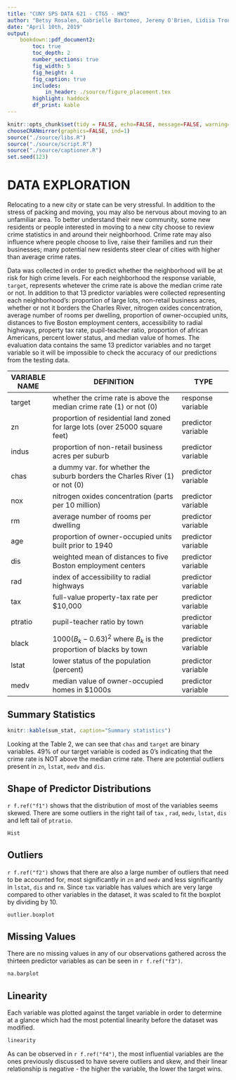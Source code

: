 ```yaml
---
title: "CUNY SPS DATA 621 - CTG5 - HW3"
author: "Betsy Rosalen, Gabrielle Bartomeo, Jeremy O'Brien, Lidiia Tronina, Rose Koh"
date: "April 10th, 2019"
output:
    bookdown::pdf_document2:
        toc: true
        toc_depth: 2
        number_sections: true
        fig_width: 5
        fig_height: 4
        fig_caption: true
        includes:  
            in_header: ./source/figure_placement.tex
        highlight: haddock
        df_print: kable
---
```


```r
knitr::opts_chunk$set(tidy = FALSE, echo=FALSE, message=FALSE, warning=FALSE)
chooseCRANmirror(graphics=FALSE, ind=1)
source("./source/libs.R")
source("./source/script.R")
source("./source/captioner.R")
set.seed(123)
```


\newpage


# DATA EXPLORATION

Relocating to a new city or state can be very stressful. In addition to the stress of packing and moving, you may also be nervous about moving to an unfamiliar area. To better understand their new community, some new residents or people interested in moving to a new city choose to review crime statistics in and around their neighborhood. Crime rate may also influence where people choose to live, raise their families and run their businesses; many potential new residents steer clear of cities with higher than average crime rates.

Data was collected in order to predict whether the neighborhood will be at risk for high crime levels. For each neighborhood the response variable, `target`, represents whetever the crime rate is above the median crime rate or not.  In addition to that 13 predictor variables were collected representing each neighborhood's: proportion of large lots, non-retail business acres, whether or not it borders the Charles River, nitrogen oxides concentration, average number of rooms per dwelling, proportion of owner-occupied units, distances to five Boston employment centers, accessibility to radial highways, property tax rate, pupil-teacher ratio, proportion of african Americans, percent lower status, and median value of homes. The evaluation data contains the same 13 predictor variables and no target variable so it will be impossible to check the accuracy of our predictions from the testing data.  


VARIABLE NAME  |  DEFINITION  |         TYPE
-----------  |  -------------------------------------------  |  -----------------
target  | whether the crime rate is above the median crime rate (1) or not (0)    |     response variable
zn  | proportion of residential land zoned for large lots (over 25000 square feet)      |    predictor variable
indus  |  proportion of non-retail business acres per suburb  | predictor variable 
chas  |  a dummy var. for whether the suburb borders the Charles River (1) or not (0)  |  predictor variable
nox  |  nitrogen oxides concentration (parts per 10 million) |  predictor variable 
rm  |  average number of rooms per dwelling  |  predictor variable 
age  |  proportion of owner-occupied units built prior to 1940  |  predictor variable
dis  |  weighted mean of distances to five Boston employment centers  |  predictor variable
rad  |  index of accessibility to radial highways  |  predictor variable
tax  |  full-value property-tax rate per $10,000 |  predictor variable
ptratio  |  pupil-teacher ratio by town |  predictor variable 
black  | $1000(B_k - 0.63)^2$ where $B_k$ is the proportion of blacks by town  |  predictor variable
lstat  | lower status of the population (percent)  |  predictor variable
medv  |  median value of owner-occupied homes in $1000s  |  predictor variable



## Summary Statistics

```r
knitr::kable(sum_stat, caption="Summary statistics")
```

Looking at the Table 2, we can see that `chas` and `target` are binary variables. 49% of our target variable is coded as 0's indicating that the crime rate is NOT above the median crime rate. There are potential outliers present in `zn`, `lstat`, `medv` and `dis`. 



## Shape of Predictor Distributions

`r f.ref("f1")` shows that the distribution of most of the variables seems skewed. There are some outliers in the right tail of `tax` , `rad`, `medv`, `lstat`, `dis` and left tail of `ptratio`. 

```r
Hist
```


## Outliers

`r f.ref("f2")` shows that there are also a large number of outliers that need to be accounted for, most significantly in `zn` and `medv` and less significantly in `lstat`, `dis` and `rm`. Since `tax` variable has values which are very large compared to other variables in the dataset, it was scaled to fit the boxplot by dividing by 10. 

```r
outlier.boxplot
```


## Missing Values

There are no missing values in any of our observations gathered across the thirteen predictor variables as can be seen in `r f.ref("f3")`.


```r
na.barplot
```


## Linearity

Each variable was plotted against the target variable in order to determine at a glance which had the most potential linearity before the dataset was modified.

```r
linearity
```

As can be observed in `r f.ref("f4")`, the most influential variables are the ones previously discussed to have severe outliers and skew, and their linear relationship is negative - the higher the variable, the lower the target wins. 

\newpage

